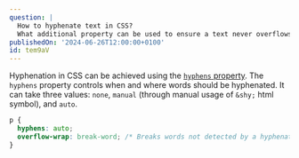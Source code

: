 ```yaml
---
question: |
  How to hyphenate text in CSS?
  What additional property can be used to ensure a text never overflows?
publishedOn: '2024-06-26T12:00:00+0100'
id: tem9aV
---
```


Hyphenation in CSS can be achieved using the [`hyphens` property](https://developer.mozilla.org/en-US/docs/Web/CSS/hyphens). The `hyphens` property controls when and where words should be hyphenated. It can take three values: `none`, `manual` (through manual usage of `&shy;` html symbol), and `auto`.

```css
p {
  hyphens: auto;
  overflow-wrap: break-word; /* Breaks words not detected by a hyphenation algorithm */
}
```
